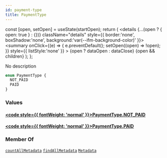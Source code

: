 ```yaml
---
id: payment-type
title: PaymentType
---
```









  const [open, setOpen] = useState(startOpen);
  return (
    <details {...(open ? { open: true } : {})} className="details" style={{ border:'none', boxShadow:'none', background:'var(--ifm-background-color)' }}>
      <summary
        onClick={(e) => {
          e.preventDefault();
          setOpen((open) => !open);
        }}
        style={{ listStyle:'none' }}
      >
      {open ? dataOpen : dataClose}
      </summary>
      {open && children}
    </details>
  );
};








No description


```graphql
enum PaymentType {
  NOT_PAID
  PAID
}
```




### Values

#### [<code style={{ fontWeight: 'normal' }}>PaymentType.<b>NOT_PAID</b></code>](#)  
> 
> 
> 
> 

#### [<code style={{ fontWeight: 'normal' }}>PaymentType.<b>PAID</b></code>](#)  
> 
> 
> 
> 





### Member Of

[`countAllMetadata`](/sodixapi/api/queries/count-all-metadata)  <Badge class="badge badge--secondary" text="query"/><Bullet />[`findAllMetadata`](/sodixapi/api/queries/find-all-metadata)  <Badge class="badge badge--secondary" text="query"/><Bullet />[`Metadata`](/sodixapi/types/objects/metadata)  <Badge class="badge badge--secondary" text="object"/>


